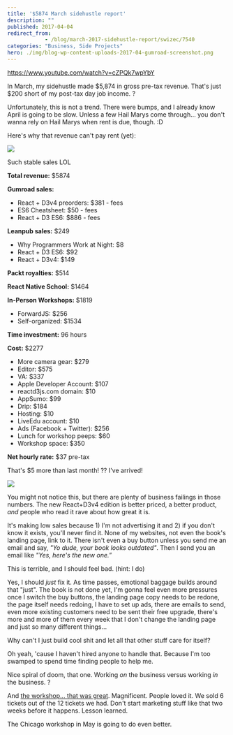 ```yaml
---
title: '$5874 March sidehustle report'
description: ""
published: 2017-04-04
redirect_from: 
            - /blog/march-2017-sidehustle-report/swizec/7540
categories: "Business, Side Projects"
hero: ./img/blog-wp-content-uploads-2017-04-gumroad-screenshot.png
---
```

https://www.youtube.com/watch?v=cZPQk7wpYbY

In March, my sidehustle made $5,874 in gross pre-tax revenue. That&#x27;s just $200 short of my post-tax day job income. ?

Unfortunately, this is not a trend. There were bumps, and I already know April is going to be slow. Unless a few Hail Marys come through… you don&#x27;t wanna rely on Hail Marys when rent is due, though. :D

Here&#x27;s why that revenue can&#x27;t pay rent (yet):

![](./img/blog-wp-content-uploads-2017-04-gumroad-screenshot.png)

Such stable sales LOL

**Total revenue:** \$5874

**Gumroad sales:**

- React + D3v4 preorders: \$381 - fees
- ES6 Cheatsheet: \$50 - fees
- React + D3 ES6: \$886 - fees

**Leanpub sales:** \$249

- Why Programmers Work at Night: \$8
- React + D3 ES6: \$92
- React + D3v4: \$149

**Packt royalties:** \$514

**React Native School:** \$1464

**In-Person Workshops:** \$1819

- ForwardJS: \$256
- Self-organized: \$1534

**Time investment:** 96 hours

**Cost:** \$2277

- More camera gear: \$279
- Editor: \$575
- VA: \$337
- Apple Developer Account: \$107
- reactd3js.com domain: \$10
- AppSumo: \$99
- Drip: \$184
- Hosting: \$10
- LiveEdu account: \$10
- Ads (Facebook + Twitter): \$256
- Lunch for workshop peeps: \$60
- Workshop space: \$350

**Net hourly rate:** \$37 pre-tax

That&#x27;s \$5 more than last month! ?? I&#x27;ve arrived!

![](./img/ZPFQVis9WAAcE.gif)

You might not notice this, but there are plenty of business failings in those numbers. The new React+D3v4 edition is better priced, a better product, _and_ people who read it rave about how great it is.

It&#x27;s making low sales because 1) I&#x27;m not advertising it and 2) if you don&#x27;t know it exists, you&#x27;ll never find it. None of my websites, not even the book&#x27;s landing page, link to it. There isn&#x27;t even a buy button unless you send me an email and say, _&quot;Yo dude, your book looks outdated&quot;_. Then I send you an email like _&quot;Yes, here&#x27;s the new one.”_

This is terrible, and I should feel bad. (hint: I do)

Yes, I should _just_ fix it. As time passes, emotional baggage builds around that &quot;just&quot;. The book is not done yet, I&#x27;m gonna feel even more pressures once I switch the buy buttons, the landing page copy needs to be redone, the page itself needs redoing, I have to set up ads, there are emails to send, even more existing customers need to be sent their free upgrade, there&#x27;s more and more of them every week that I don&#x27;t change the landing page and just so many different things…

Why can&#x27;t I just build cool shit and let all that other stuff care for itself?

Oh yeah, &#x27;cause I haven&#x27;t hired anyone to handle that. Because I&#x27;m too swamped to spend time finding people to help me.

Nice spiral of doom, that one. Working _on_ the business versus working _in_ the business. ?

And [the workshop… that was great](http://swizec.com/blog/boutique-react-d3v4-workshop/swizec/7519). Magnificent. People loved it. We sold 6 tickets out of the 12 tickets we had. Don&#x27;t start marketing stuff like that two weeks before it happens. Lesson learned.

The Chicago workshop in May is going to do even better.
